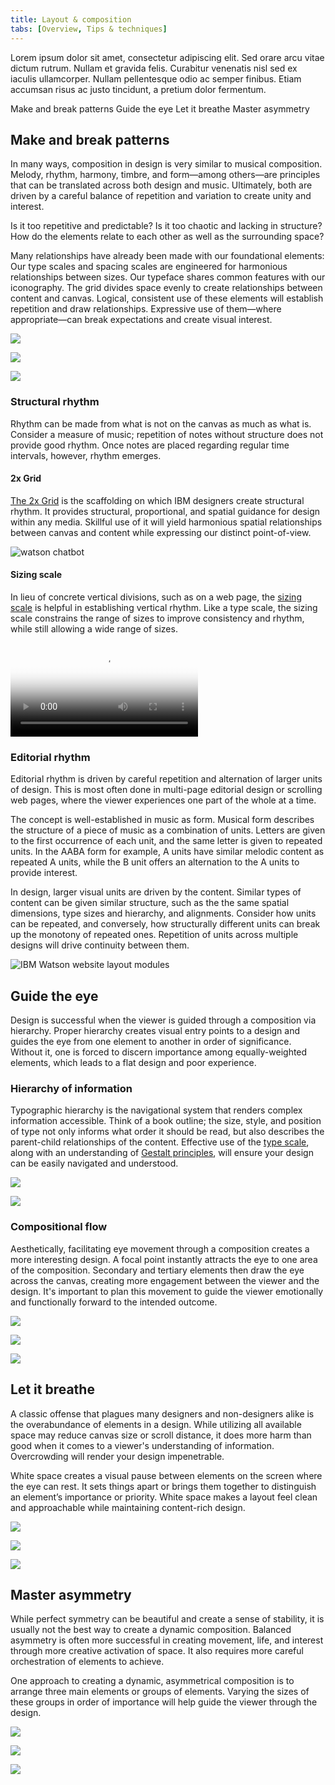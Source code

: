 ```yaml
---
title: Layout & composition
tabs: [Overview, Tips & techniques]
---
```


<PageDescription>

Lorem ipsum dolor sit amet, consectetur adipiscing elit. Sed orare arcu vitae dictum rutrum. Nullam et gravida felis. Curabitur venenatis nisl sed ex iaculis ullamcorper. Nullam pellentesque odio ac semper finibus. Etiam accumsan risus ac justo tincidunt, a pretium dolor fermentum.

</PageDescription>

<AnchorLinks>
  <AnchorLink>Make and break patterns</AnchorLink>
  <AnchorLink>Guide the eye</AnchorLink>
  <AnchorLink>Let it breathe</AnchorLink>
  <AnchorLink>Master asymmetry</AnchorLink>
</AnchorLinks>

## Make and break patterns

In many ways, composition in design is very similar to musical composition. Melody, rhythm, harmony, timbre, and form—among others—are principles that can be translated across both design and music. Ultimately, both are driven by a careful balance of repetition and variation to create unity and interest.

Is it too repetitive and predictable? Is it too chaotic and lacking in structure? How do the elements relate to each other as well as the surrounding space?

Many relationships have already been made with our foundational elements: Our type scales and spacing scales are engineered for harmonious relationships between sizes. Our typeface shares common features with our iconography. The grid divides space evenly to create relationships between content and canvas. Logical, consistent use of these elements will establish repetition and draw relationships. Expressive use of them—where appropriate—can break expectations and create visual interest. 

![](/images/IBM_Watson_Primer_Digital.png)

<Row>
<Column colMd={5} colLg={8}>

![](/images/CloudMagazine.png)

</Column>
<Column colMd={3} colLg={4}>

![](/images/TEMP3.png)

</Column>
</Row>

### Structural rhythm

Rhythm can be made from what is not on the canvas as much as what is. Consider a measure of music; repetition of notes without structure does not provide good rhythm. Once notes are placed regarding regular time intervals, however, rhythm emerges.

#### 2x Grid

[The 2x Grid](/elements/2x-grid) is the scaffolding on which IBM designers create structural rhythm. It provides structural, proportional, and spatial guidance for design within any media. Skillful use of it will yield harmonious spatial relationships between canvas and content while expressing our distinct point-of-view.

![watson chatbot](../images/grid-ex-watson-chatbot.png)

#### Sizing scale

In lieu of concrete vertical divisions, such as on a web page, the [sizing scale](https://www.carbondesignsystem.com/guidelines/layout#sizing-scale) is helpful in establishing vertical rhythm. Like a type scale, the sizing scale constrains the range of sizes to improve consistency and rhythm, while still allowing a wide range of sizes.

<Video
  src="/videos/Visual-Rhythm.mp4"
  poster="/images/Visual_Rhythm_Poster.png"
/>

### Editorial rhythm

Editorial rhythm is driven by careful repetition and alternation of larger units of design. This is most often done in multi-page editorial design or scrolling web pages, where the viewer experiences one part of the whole at a time. 

The concept is well-established in music as form. Musical form describes the structure of a piece of music as a combination of units. Letters are given to the first occurrence of each unit, and the same letter is given to repeated units. In the AABA form for example, A units have similar melodic content as repeated A units, while the B unit offers an alternation to the A units to provide interest.

In design, larger visual units are driven by the content. Similar types of content can be given similar structure, such as the the same spatial dimensions, type sizes and hierarchy, and alignments. Consider how units can be repeated, and conversely, how structurally different units can break up the monotony of repeated ones. Repetition of units across multiple designs will drive continuity between them.

![IBM Watson website layout modules](/images/NarrativeRhythm_v5.svg)

## Guide the eye

Design is successful when the viewer is guided through a composition via hierarchy. Proper hierarchy creates visual entry points to a design and guides the eye from one element to another in order of significance. Without it, one is forced to discern importance among equally-weighted elements, which leads to a flat design and poor experience. 

### Hierarchy of information

Typographic hierarchy is the navigational system that renders complex information accessible. Think of a book outline; the size, style, and position of type not only informs what order it should be read, but also describes the parent-child relationships of the content. Effective use of the [type scale](https://www.ibm.com/design/language/elements/type-specs-ui), along with an understanding of [Gestalt principles](https://www.interaction-design.org/literature/topics/gestalt-principles), will ensure your design can be easily navigated and understood.

![](/images/ThreatLandscape-Default.png)

![](/images/IBMcom.png)

### Compositional flow

Aesthetically, facilitating eye movement through a composition creates a more interesting design. A focal point instantly attracts the eye to one area of the composition. Secondary and tertiary elements then draw the eye across the canvas, creating more engagement between the viewer and the design. It's important to plan this movement to guide the viewer emotionally and functionally forward to the intended outcome.

![](/images/AI.png)

<Row>
<Column colMd={5} colLg={8}>

![](/images/Aicher2.png)

</Column>
<Column colMd={3} colLg={4}>

![](/images/blueprint.png)

</Column>
</Row>

## Let it breathe

A classic offense that plagues many designers and non-designers alike is the overabundance of elements in a design. While utilizing all available space may reduce canvas size or scroll distance, it does more harm than good when it comes to a viewer's understanding of information. Overcrowding will render your design impenetrable. 

White space creates a visual pause between elements on the screen where the eye can rest. It sets things apart or brings them together to distinguish an element’s importance or priority. White space makes a layout feel clean and approachable while maintaining content-rich design.

![](/images/ORG-4.jpg)

<Row>
<Column colMd={5} colLg={8}>

![](/images/Watsoncom.png)

</Column>
<Column colMd={3} colLg={4}>

![](/images/Whitepaper.png)

</Column>
</Row>

## Master asymmetry

While perfect symmetry can be beautiful and create a sense of stability, it is usually not the best way to create a dynamic composition. Balanced asymmetry is often more successful in creating movement, life, and interest through more creative activation of space. It also requires more careful orchestration of elements to achieve.

One approach to creating a dynamic, asymmetrical composition is to arrange three main elements or groups of elements. Varying the sizes of these groups in order of importance will help guide the viewer through the design. 

![](/images/Quantum.png)

<Row>
<Column colMd={3} colLg={4}>

![](/images/ForGood.png)

</Column>
<Column colMd={5} colLg={8}>

![](/images/typografik.png)

</Column>
</Row>
